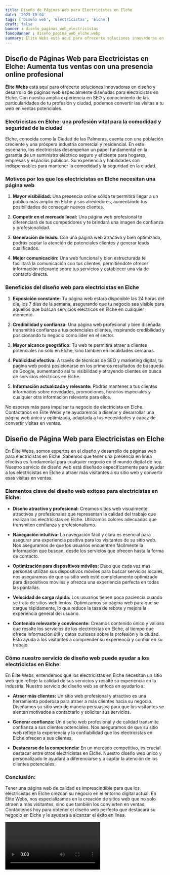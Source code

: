 ```yaml
---
title: Diseño de Páginas Web para Electricistas en Elche
date: '2023-10-04'
tags: ['Diseño web', 'Electricistas', 'Elche']
draft: false
banner : diseño_paginas_web_electricistas
fondoBanner : diseño_pagina_web_elche.webp
summary: Élite Webs está aquí para ofrecerte soluciones innovadoras en diseño y desarrollo de páginas web especialmente diseñadas para electricistas en Elche. Con nuestra amplia experiencia en SEO y conocimiento de las particularidades de tu profesión y ciudad, podemos convertir las visitas a tu web en ventas potenciales. 
---
```


## Diseño de Páginas Web para Electricistas en Elche: Aumenta tus ventas con una presencia online profesional

**Élite Webs** está aquí para ofrecerte soluciones innovadoras en diseño y desarrollo de páginas web especialmente diseñadas para electricistas en Elche. Con nuestra amplia experiencia en SEO y conocimiento de las particularidades de tu profesión y ciudad, podemos convertir las visitas a tu web en ventas potenciales. 

### Electricistas en Elche: una profesión vital para la comodidad y seguridad de la ciudad

Elche, conocida como la Ciudad de las Palmeras, cuenta con una población creciente y una próspera industria comercial y residencial. En este escenario, los electricistas desempeñan un papel fundamental en la garantía de un suministro eléctrico seguro y eficiente para hogares, empresas y espacios públicos. Su experiencia y habilidades son indispensables para mantener la comodidad y la seguridad en la ciudad.

### Motivos por los que los electricistas en Elche necesitan una página web

1. **Mayor visibilidad:** Una presencia online sólida te permitirá llegar a un público más amplio en Elche y sus alrededores, aumentando tus posibilidades de conseguir nuevos clientes.

2. **Competir en el mercado local:** Una página web profesional te diferenciará de tus competidores y te brindará una imagen de confianza y profesionalidad.

3. **Generación de leads:** Con una página web atractiva y bien optimizada, podrás captar la atención de potenciales clientes y generar leads cualificados.

4. **Mejor comunicación:** Una web funcional y bien estructurada te facilitará la comunicación con tus clientes, permitiéndote ofrecer información relevante sobre tus servicios y establecer una vía de contacto directa.

### Beneficios del diseño web para electricistas en Elche

1. **Exposición constante:** Tu página web estará disponible las 24 horas del día, los 7 días de la semana, asegurando que tu negocio sea visible para aquellos que buscan servicios eléctricos en Elche en cualquier momento.

2. **Credibilidad y confianza:** Una página web profesional y bien diseñada transmitirá confianza a tus potenciales clientes, inspirando credibilidad y posicionando tu negocio como líder en el sector.

3. **Mayor alcance geográfico:** Tu web te permitirá atraer a clientes potenciales no solo en Elche, sino también en localidades cercanas.

4. **Publicidad efectiva:** A través de técnicas de SEO y marketing digital, tu página web podrá posicionarse en los primeros resultados de búsqueda de Google, aumentando así tu visibilidad y atrayendo clientes en busca de servicios eléctricos en Elche.

5. **Información actualizada y relevante:** Podrás mantener a tus clientes informados sobre novedades, promociones, horarios especiales y cualquier otra información relevante para ellos.

No esperes más para impulsar tu negocio de electricista en Elche. Contáctanos en Élite Webs y te ayudaremos a diseñar y desarrollar una página web única y optimizada, adaptada a tus necesidades y capaz de convertir visitas en ventas.

<GifSeo />

<Cta />

## Diseño de Página Web para Electricistas en Elche

En Élite Webs, somos expertos en el diseño y desarrollo de páginas web para electricistas en Elche. Sabemos que tener una presencia en línea efectiva es fundamental para cualquier negocio en el mundo digital de hoy. Nuestro servicio de diseño web está diseñado específicamente para ayudar a los electricistas en Elche a atraer más visitantes a su sitio web y convertir esas visitas en ventas.

### Elementos clave del diseño web exitoso para electricistas en Elche:

- **Diseño atractivo y profesional:** Creamos sitios web visualmente atractivos y profesionales que representan la calidad del trabajo que realizan los electricistas en Elche. Utilizamos colores adecuados que transmiten confianza y profesionalismo.

- **Navegación intuitiva:** La navegación fácil y clara es esencial para asegurar una experiencia positiva para los visitantes de su sitio web. Nos aseguramos de que los usuarios encuentren fácilmente la información que buscan, desde los servicios que ofrecen hasta la forma de contacto.

- **Optimización para dispositivos móviles:** Dado que cada vez más personas utilizan sus dispositivos móviles para buscar servicios locales, nos aseguramos de que su sitio web esté completamente optimizado para dispositivos móviles y ofrezca una experiencia perfecta en todas las pantallas.

- **Velocidad de carga rápida:** Los usuarios tienen poca paciencia cuando se trata de sitios web lentos. Optimizamos su página web para que se cargue rápidamente, lo que reduce la tasa de rebote y mejora la experiencia general del usuario.

- **Contenido relevante y convincente:** Creamos contenido único y valioso que resalte los servicios de los electricistas en Elche, al tiempo que ofrece información útil y datos curiosos sobre la profesión y la ciudad. Esto ayuda a los visitantes a comprender su experiencia y confiar en su trabajo.

### Cómo nuestro servicio de diseño web puede ayudar a los electricistas en Elche:

En Élite Webs, entendemos que los electricistas en Elche necesitan un sitio web que refleje la calidad de sus servicios y resalte su experiencia en la industria. Nuestro servicio de diseño web se enfoca en ayudarlo a:

- **Atraer más clientes:** Un sitio web profesional y atractivo es una herramienta poderosa para atraer a más clientes hacia su negocio. Diseñamos su sitio web de manera persuasiva para que los visitantes se sientan motivados a contactarlo y solicitar sus servicios.

- **Generar confianza:** Un diseño web profesional y de calidad transmite confianza a sus clientes potenciales. Nos aseguramos de que su sitio web refleje la experiencia y la confiabilidad que los electricistas en Elche ofrecen a sus clientes.

- **Destacarse de la competencia:** En un mercado competitivo, es crucial destacar entre otros electricistas en Elche. Nuestro diseño web único y personalizado le ayudará a diferenciarse y a captar la atención de los clientes potenciales.

### Conclusión:

Tener una página web de calidad es imprescindible para que los electricistas en Elche crezcan su negocio en el entorno digital actual. En Élite Webs, nos especializamos en la creación de sitios web que no solo atraen a más visitantes, sino que también los convierten en ventas. Contáctenos hoy para obtener el diseño web perfecto que destacará su negocio en Elche y le ayudará a alcanzar el éxito en línea.

<Video />

<CtaBot job='Electricistas' city='Elche'/>

<Gmaps query='Elche+españa+maps' />